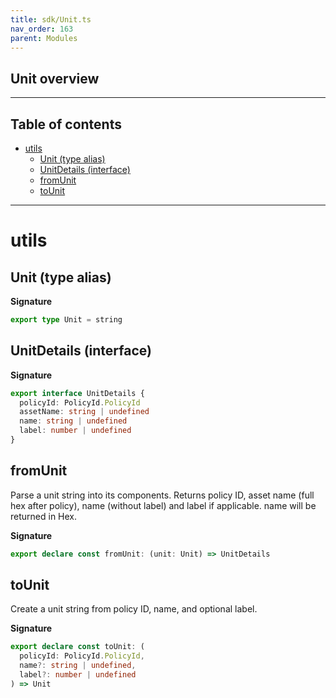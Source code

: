 ```yaml
---
title: sdk/Unit.ts
nav_order: 163
parent: Modules
---
```


## Unit overview

---

<h2 className="text-delta">Table of contents</h2>

- [utils](#utils)
  - [Unit (type alias)](#unit-type-alias)
  - [UnitDetails (interface)](#unitdetails-interface)
  - [fromUnit](#fromunit)
  - [toUnit](#tounit)

---

# utils

## Unit (type alias)

**Signature**

```ts
export type Unit = string
```

## UnitDetails (interface)

**Signature**

```ts
export interface UnitDetails {
  policyId: PolicyId.PolicyId
  assetName: string | undefined
  name: string | undefined
  label: number | undefined
}
```

## fromUnit

Parse a unit string into its components.
Returns policy ID, asset name (full hex after policy),
name (without label) and label if applicable.
name will be returned in Hex.

**Signature**

```ts
export declare const fromUnit: (unit: Unit) => UnitDetails
```

## toUnit

Create a unit string from policy ID, name, and optional label.

**Signature**

```ts
export declare const toUnit: (
  policyId: PolicyId.PolicyId,
  name?: string | undefined,
  label?: number | undefined
) => Unit
```
